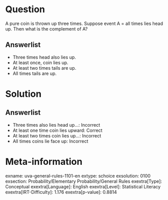 Question
========

A pure coin is thrown up three times. Suppose event A = all times lies head up. Then what is the complement of A?

Answerlist
----------

* Three times head also lies up.
* At least once, coin lies up.
* At least two times tails are up.
* All times tails are up.

Solution
========

Answerlist
----------

* Three times also lies head up...: Incorrect
* At least one time coin lies upward: Correct
* At least two times coin lies up...: Incorrect
* All times coins lie face up: Incorrect

Meta-information
================
exname: uva-general-rules-1101-en
extype: schoice
exsolution: 0100
exsection: Probability/Elementary Probability/General Rules
exextra[Type]: Conceptual
exextra[Language]: English
exextra[Level]: Statistical Literacy
exextra[IRT-Difficulty]: 1.176
exextra[p-value]: 0.8814
